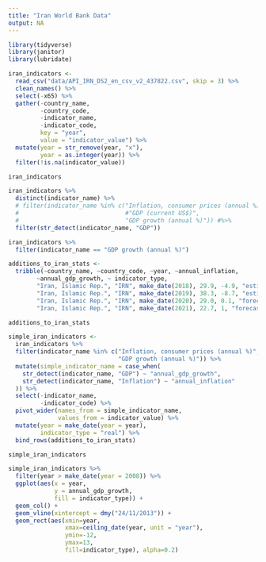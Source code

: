 ```yaml
---
title: "Iran World Bank Data"
output: NA
---
```




```r
library(tidyverse)
library(janitor)
library(lubridate)
```


```r
iran_indicators <- 
  read_csv("data/API_IRN_DS2_en_csv_v2_437822.csv", skip = 3) %>% 
  clean_names() %>% 
  select(-x65) %>% 
  gather(-country_name,
         -country_code,
         -indicator_name,
         -indicator_code,
         key = "year",
         value = "indicator_value") %>% 
  mutate(year = str_remove(year, "x"),
         year = as.integer(year)) %>% 
  filter(!is.na(indicator_value))

iran_indicators
```

```r
iran_indicators %>% 
  distinct(indicator_name) %>% 
  # filter(indicator_name %in% c("Inflation, consumer prices (annual %)",
  #                              #"GDP (current US$)",
  #                              "GDP growth (annual %)")) #%>%
  filter(str_detect(indicator_name, "GDP"))
```

```r
iran_indicators %>% 
  filter(indicator_name == "GDP growth (annual %)")
```

```r
additions_to_iran_stats <-
  tribble(~country_name, ~country_code, ~year, ~annual_inflation,
        ~annual_gdp_growth, ~ indicator_type,
        "Iran, Islamic Rep.", "IRN", make_date(2018), 29.9, -4.9, "estimate",
        "Iran, Islamic Rep.", "IRN", make_date(2019), 38.3, -8.7, "estimate",
        "Iran, Islamic Rep.", "IRN", make_date(2020), 29.0, 0.1, "forecast",
        "Iran, Islamic Rep.", "IRN", make_date(2021), 22.7, 1, "forecast")

additions_to_iran_stats
```


```r
simple_iran_indicators <- 
  iran_indicators %>% 
  filter(indicator_name %in% c("Inflation, consumer prices (annual %)",
                               "GDP growth (annual %)")) %>% 
  mutate(simple_indicator_name = case_when(
    str_detect(indicator_name, "GDP") ~ "annual_gdp_growth",
    str_detect(indicator_name, "Inflation") ~ "annual_inflation"
  )) %>% 
  select(-indicator_name,
         -indicator_code) %>% 
  pivot_wider(names_from = simple_indicator_name,
              values_from = indicator_value) %>% 
  mutate(year = make_date(year = year),
         indicator_type = "real") %>% 
  bind_rows(additions_to_iran_stats)

simple_iran_indicators
```




```r
simple_iran_indicators %>% 
  filter(year > make_date(year = 2008)) %>%
  ggplot(aes(x = year, 
             y = annual_gdp_growth,
             fill = indicator_type)) +
  geom_col() +
  geom_vline(xintercept = dmy("24/11/2013")) +
  geom_rect(aes(xmin=year,
                xmax=ceiling_date(year, unit = "year"),
                ymin=-12,
                ymax=13,
                fill=indicator_type), alpha=0.2)
```

